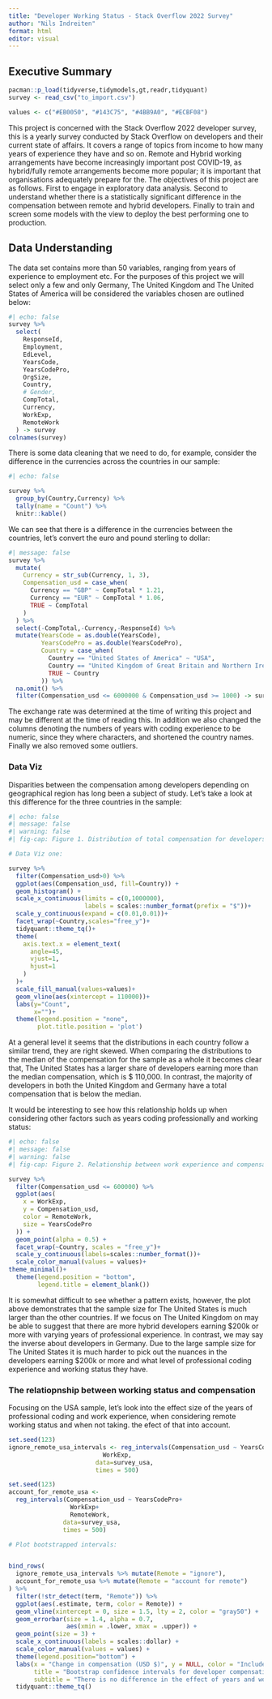 ```yaml
---
title: "Developer Working Status - Stack Overflow 2022 Survey"
author: "Nils Indreiten"
format: html
editor: visual
---
```


## Executive Summary

```r
pacman::p_load(tidyverse,tidymodels,gt,readr,tidyquant)
survey <- read_csv("to_import.csv")

values <- c("#EB0050", "#143C75", "#4BB9A0", "#ECBF08")

```

This project is concerned with the Stack Overflow 2022 developer survey, this is a yearly survey conducted by Stack Overflow on developers and their current state of affairs. It covers a range of topics from income to how many years of experience they have and so on. Remote and Hybrid working arrangements have become increasingly important post COVID-19, as hybrid/fully remote arrangements become more popular; it is important that organisations adequately prepare for the. The objectives of this project are as follows. First to engage in exploratory data analysis. Second to understand whether there is a statistically significant difference in the compensation between remote and hybrid developers. Finally to train and screen some models with the view to deploy the best performing one to production.

## Data Understanding

The data set contains more than 50 variables, ranging from years of experience to employment etc. For the purposes of this project we will select only a few and only Germany, The United Kingdom and The United States of America will be considered the variables chosen are outlined below:

```r
#| echo: false
survey %>%
  select(
    ResponseId,
    Employment,
    EdLevel,
    YearsCode,
    YearsCodePro,
    OrgSize,
    Country,
    # Gender,
    CompTotal,
    Currency,
    WorkExp,
    RemoteWork
  ) -> survey
colnames(survey)
```

There is some data cleaning that we need to do, for example, consider the difference in the currencies across the countries in our sample:

```r
#| echo: false

survey %>% 
  group_by(Country,Currency) %>% 
  tally(name = "Count") %>% 
  knitr::kable()
```

We can see that there is a difference in the currencies between the countries, let's convert the euro and pound sterling to dollar:

```r
#| message: false
survey %>%
  mutate(
    Currency = str_sub(Currency, 1, 3),
    Compensation_usd = case_when(
      Currency == "GBP" ~ CompTotal * 1.21,
      Currency == "EUR" ~ CompTotal * 1.06,
      TRUE ~ CompTotal
    )
  ) %>%
  select(-CompTotal,-Currency,-ResponseId) %>%
  mutate(YearsCode = as.double(YearsCode),
         YearsCodePro = as.double(YearsCodePro),
         Country = case_when(
           Country == "United States of America" ~ "USA",
           Country == "United Kingdom of Great Britain and Northern Ireland" ~ "GB",
           TRUE ~ Country
         )) %>% 
  na.omit() %>% 
  filter(Compensation_usd <= 6000000 & Compensation_usd >= 1000) -> survey 
```

The exchange rate was determined at the time of writing this project and may be different at the time of reading this. In addition we also changed the columns denoting the numbers of years with coding experience to be numeric, since they where characters, and shortened the country names. Finally we also removed some outliers.

### Data Viz

Disparities between the compensation among developers depending on geographical region has long been a subject of study. Let's take a look at this difference for the three countries in the sample:

```r
#| echo: false
#| message: false
#| warning: false
#| fig-cap: Figure 1. Distribution of total compensation for developers

# Data Viz one:

survey %>% 
  filter(Compensation_usd>0) %>% 
  ggplot(aes(Compensation_usd, fill=Country)) +
  geom_histogram() +
  scale_x_continuous(limits = c(0,1000000),
                     labels = scales::number_format(prefix = "$"))+
  scale_y_continuous(expand = c(0.01,0.01))+
  facet_wrap(~Country,scales="free_y")+
  tidyquant::theme_tq()+
  theme(
    axis.text.x = element_text(
      angle=45,
      vjust=1,
      hjust=1
    )
  )+
  scale_fill_manual(values=values)+
  geom_vline(aes(xintercept = 110000))+
  labs(y="Count",
       x="")+
  theme(legend.position = "none",
        plot.title.position = 'plot')
```

At a general level it seems that the distributions in each country follow a similar trend, they are right skewed. When comparing the distributions to the median of the compensation for the sample as a whole it becomes clear that, The United States has a larger share of developers earning more than the median compensation, which is \$ 110,000. In contrast, the majority of developers in both the United Kingdom and Germany have a total compensation that is below the median.

It would be interesting to see how this relationship holds up when considering other factors such as years coding professionally and working status:

```r
#| echo: false
#| message: false
#| warning: false
#| fig-cap: Figure 2. Relationship between work experience and compensastion broken down by work status and years coding as a pro

survey %>%
  filter(Compensation_usd <= 600000) %>% 
  ggplot(aes(
    x = WorkExp,
    y = Compensation_usd,
    color = RemoteWork,
    size = YearsCodePro
  )) +
  geom_point(alpha = 0.5) +
  facet_wrap(~Country, scales = "free_y")+
  scale_y_continuous(labels=scales::number_format())+
  scale_color_manual(values = values)+
theme_minimal()+
  theme(legend.position = "bottom",
        legend.title = element_blank())
```

It is somewhat difficult to see whether a pattern exists, however, the plot above demonstrates that the sample size for The United States is much larger than the other countries. If we focus on The United Kingdom on may be able to suggest that there are more hybrid developers earning \$200k or more with varying years of professional experience. In contrast, we may say the inverse about developers in Germany. Due to the large sample size for The United States it is much harder to pick out the nuances in the developers earning \$200k or more and what level of professional coding experience and working status they have.

### The relatiopnship between working status and compensation

Focusing on the USA sample, let's look into the effect size of the years of 
professional coding and work experience, when considering remote working status
and when not taking. the efect of that into account. 

```r
set.seed(123)
ignore_remote_usa_intervals <- reg_intervals(Compensation_usd ~ YearsCodePro+
                          WorkExp,
                        data=survey_usa,
                        times = 500)

set.seed(123)
account_for_remote_usa <- 
  reg_intervals(Compensation_usd ~ YearsCodePro+
                 WorkExp+
                 RemoteWork,
               data=survey_usa,
               times = 500)
```

```r

# Plot bootstrapped intervals:


bind_rows(
  ignore_remote_usa_intervals %>% mutate(Remote = "ignore"), 
  account_for_remote_usa %>% mutate(Remote = "account for remote")
) %>%
  filter(!str_detect(term, "Remote")) %>%
  ggplot(aes(.estimate, term, color = Remote)) +
  geom_vline(xintercept = 0, size = 1.5, lty = 2, color = "gray50") +
  geom_errorbar(size = 1.4, alpha = 0.7,
                aes(xmin = .lower, xmax = .upper)) +
  geom_point(size = 3) +
  scale_x_continuous(labels = scales::dollar) +
  scale_color_manual(values = values) +
  theme(legend.position="bottom") +
  labs(x = "Change in compensation (USD $)", y = NULL, color = "Include working status in model?",
       title = "Bootstrap confidence intervals for developer compensation in the United States",
       subtitle = "There is no difference in the effect of years and work esperience that developers have according to whether they are remote developers or not")+
  tidyquant::theme_tq()
```
